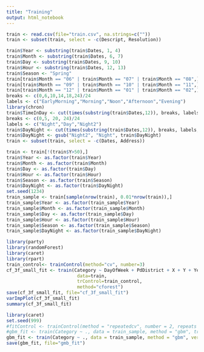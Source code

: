 ```yaml
---
title: "Training"
output: html_notebook
---
```

```r
train <- read.csv(file="train.csv", na.strings=c(""))
train <- subset(train, select = -c(Descript, Resolution))
```
```r
train$Year <- substring(train$Dates, 1, 4)
train$Month <- substring(train$Dates, 6, 7)
train$Day <- substring(train$Dates, 9, 10)
train$Hour <- substring(train$Dates, 12, 13)
train$Season <- "Spring"
train[train$Month == "06" | train$Month == "07" | train$Month == "08",]$Season <- "Summer"
train[train$Month == "09" | train$Month == "10" | train$Month == "11",]$Season <- "Fall"
train[train$Month == "12" | train$Month == "01" | train$Month == "02",]$Season <- "Winter"
breaks <- c(0,6,10,14,18,24)/24
labels <- c("EarlyMorning","Morning","Noon","Afternoon","Evening")
library(chron)
train$TimeInDay <- cut(times(substring(train$Dates,12)), breaks, labels, include.lowest = T)
breaks <- c(0,5, 20, 24)/24
labels <- c("Night","Day","Night2")
train$DayNight <- cut(times(substring(train$Dates,12)), breaks, labels, include.lowest = T)
train$DayNight <- gsub("Night2", "Night", train$DayNight)
train <- subset(train, select = -c(Dates, Address))
```
```r
train <- train[!(train$Y>50),]
train$Year <- as.factor(train$Year)
train$Month <- as.factor(train$Month)
train$Day <- as.factor(train$Day)
train$Hour <- as.factor(train$Hour)
train$Season <- as.factor(train$Season)
train$DayNight <- as.factor(train$DayNight)
set.seed(1234)
train_sample <- train[sample(nrow(train), 0.01*nrow(train)),]
train_sample$Year <- as.factor(train_sample$Year)
train_sample$Month <- as.factor(train_sample$Month)
train_sample$Day <- as.factor(train_sample$Day)
train_sample$Hour <- as.factor(train_sample$Hour)
train_sample$Season <- as.factor(train_sample$Season)
train_sample$DayNight <- as.factor(train_sample$DayNight)
```

```r
library(party)
library(randomForest)
library(caret)
library(rpart)
train_control<- trainControl(method="cv", number=3)
cf_3f_small_fit <- train(Category ~ DayOfWeek + PdDistrict + X + Y + Year + Month + Season + TimeInDay + DayNight,
                          data=train, 
                          trControl=train_control, 
                          method="cforest")
save(cf_3f_small_fit, file="cf_3f_small_fit")
varImpPlot(cf_3f_small_fit)
summary(cf_3f_small_fit)
```

```r
library(caret)
set.seed(999)
#fitControl <- trainControl(method = "repeatedcv", number = 2, repeats = 2)
#gbm_fit <- train(Category ~ ., data = train_sample, method = "gbm", trControl = fitControl,verbose = FALSE)
gbm_fit <- train(Category ~ ., data = train_sample, method = "gbm", verbose = FALSE)
save(gbm_fit, file="gmb_fit")
```